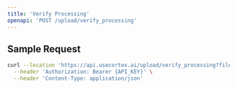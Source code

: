 ```yaml
---
title: 'Verify Processing'
openapi: 'POST /upload/verify_processing'
---
```


## Sample Request

```bash
curl --location 'https://api.usecortex.ai/upload/verify_processing?file_id={FILE_ID}' \
  --header 'Authorization: Bearer {API_KEY}' \
  --header 'Content-Type: application/json'
```
